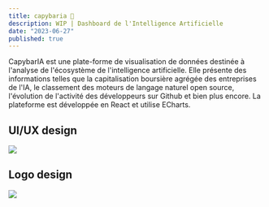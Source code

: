 ```yaml
---
title: capybaria 🦫
description: WIP | Dashboard de l'Intelligence Artificielle
date: "2023-06-27"
published: true
---
```


CapybarIA est une plate-forme de visualisation de données destinée à l'analyse de l'écosystème de l'intelligence artificielle. Elle présente des informations telles que la capitalisation boursière agrégée des entreprises de l'IA, le classement des moteurs de langage naturel open source, l'évolution de l'activité des développeurs sur Github et bien plus encore. La plateforme est développée en React et utilise ECharts.

## UI/UX design

![](/capybara-ui.png)

## Logo design

![](/capybara-app.png)

